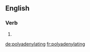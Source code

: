 
==English==

===Verb===
{{head|en|present participle}}

# {{present participle of|polyadenylate|lang=en}}

[[de:polyadenylating]]
[[fr:polyadenylating]]